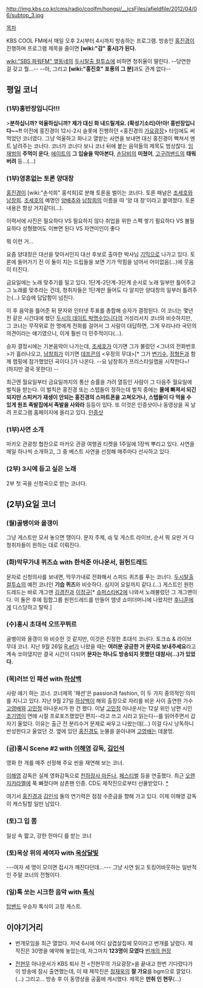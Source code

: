 http://img.kbs.co.kr/cms/radio/coolfm/hongsi/__icsFiles/afieldfile/2012/04/06/subtop_3.jpg

[[목차]]

KBS COOL FM에서 매일 오후 2시부터 4시까지 방송하는 프로그램.
방송인 [[홍진경]]이 진행하며 프로그램 제목을 줄이면 '''[wiki:"감" 홍시]가 된다.'''

[[wiki:"SBS 파워FM" 옆동네]]의 [[두시탈출 컬투쇼]]에 비하면 청취율이 딸린다. --당연한 걸 갖고 뭘...--
--아, 그리고 '''[wiki:"홍진호" 포풍의 그 분]'''과도 관계 없다--

== 평일 코너 ==
=== (1부)홍반장입니다!!! ===
>'''분하십니까? 억울하십니까? 제가 대신 화 내드릴게요. (확성기소리)아!아! 홍반장입니다~~!!'''
이전에 홍진경이 12시-2시 슬롯에 진행하던 <홍진경의 [[가요광장]]> 타임에도 써먹었던 코너였다. 그냥 억울하고 화나고 열받는 사연을 보내면 대신 홍진경이 빡쳐서 멘트 날려주는 코너다.
코너가 코너다 보니 코너 뒤에 붙는 음악들의 제목도 범상찮다. [[임재범]]의 '''주먹이 운다''', [[에이트]]의 '''그 입술을 막아본다''', [[손담비]]의 '''미쳤어''', [[고구려밴드]]의 '''태워버려''' 등...(...)
=== (1부)영혼없는 토론 양대창 ===
[[홍진경]]이 [wiki:"손석희" 홍석희]로 분해 토론을 벌이는 코너다. 토론 패널은 [[조세호]]와 [[남창희]]. [[조세호]]의 예명인 [[양배추]]와 [[남창희]]의 이름을 따 '양 대 창'이라고 붙여졌다.
토론 내용은 항상 거지같다(...). 

이력서에 사진은 필요하다 VS 필요하지 않다
취업을 위한 스펙 쌓기 필요하다 VS 불필요하다 
성형했어도 이쁘면 된다 VS 자연미인이 좋다 

뭐 이런 거...

요즘 양대창은 대선을 맞아서인지 대선 후보로 출마한 박사님 [[기믹]]으로 나가고 있다. 토론에 들어가기 전 이 둘이 치는 드립들을 보면 기가 막힘을 넘어서 어이없음(...)에 웃음이 터진다.

금요일에는 노래 맞추기를 밀고 있다. 1단계-2단계-3단계 순서로 노래 일부만 틀어주고 그 노래를 맞추라는 건데, 청취자들은 1단계만 들어도 다 알지만 양대창의 일부러 틀려주는(...) 모습에 답답함이 넘친다.

이 후 음악을 틀어준 뒤 문자와 인터넷 투표를 총합해 승자가 결정된다. 이 코너는 몇년 전 같은 시간대에 했던 [[두시의 데이트 박명수입니다]]의 거성리서치 코너와 비슷하지만, 그 코너는 무작위로 한 명에게 전화를 걸어서 그 사람이 대답하면, 그게 우리나라 국민의 의견이라는 얘기였으니, 이게 훨씬 더 민주적이다(...).

승자 결정시에는 기본음악이 나가는데, [[조세호]]가 이기면 그가 불렀던 <그녀의 전화번호>가 흘러나오고, [[남창희]]가 이기면 [[데프콘]]의 <우정의 무대>[* 그가 [[변기수]], [[정형돈]]과 함께 랩핑에 참가했었던 곡이다.]가 나온다. --요 남창희가 프리스타일랩을 시작한다~! (하지만 결국 못한다) --

최근엔 월요일부터 금요일까지의 통산 승률을 가려 열등인 사람이 그 다음주 월요일에 벌칙을 받는다. 이 벌칙은 홍진경 또는 스텝들이 정하는데 벌칙 중에는 '''물에 빠져서 되긴 되지만 스피커가 재생이 안되는 홍진경의 스마트폰을 고쳐오거나, 스텝들이 다 먹을 수 있게 원조 족발집에서 족발을 사와라''' 등등이 있다. 또 이것은 인증샷이나 동영상을 꼭 날려 프로그램 홈페이지에 올리고 있다. [http://kbbs.kbs.co.kr/upload/images/184/63184/1326884 인증샷]
=== (1부)사연 소개 ===
마카오 관광청 협찬으로 마카오 관광 여행권 티켓을 1주일에 1장씩 뿌리고 있다.
사연을 매일 하나씩 소개하고, 그 중 베스트 사연을 선정해 매주마다 선사하고 있다.
=== (2부) 3시에 듣고 싶은 노래 ===
2부 첫 곡을 신청곡으로 받는 코너다.

== (2부)요일 코너 ==
=== (월)골뱅이와 올갱이 ===
그냥 게스트만 모셔 놓으면 땡이다. 문자 주제, dj 및 게스트 라이브, 순서 뭐 요딴 거 다 청취자들이 원하는 대로 이뤄진다.
=== (화)막무가내 퀴즈쇼 with 한석준 아나운서, 원헌드레드 ===
문자로 신청의사를 보내면, 막무가내로 전화해서 스피드 퀴즈를 푸는 코너다. [[두시탈출 컬투쇼]]의 예전 코너인 '''기습 퀴즈'''와 비슷하다. 심지어 요일까지 같다.(...) 게스트인 원헌드레드는 바로 개그맨 [[김경진]]과 [[이정규]][* [[슈퍼스타K2]]에 나와서 노래불렀던 그 개그맨이다. 이 둘은 후에 힙합그룹 원헌드레드를 만들어 엠넷 쇼미더머니에 나왔지만 [[후니훈]]에게 디스당하고 탈락.]
=== (수)홍시 초대석 오뜨꾸뛰르 ===
골뱅이와 올갱이 와 비슷한 것 같지만, 이것은 진정한 초대석 코너다. 토크쇼 & 라이브 무대 코너.
지난 9월 26일 [[R.ef]]가 나왔을 때는 '''여러분 궁금한 거 문자로 보내주세요'''라고 계속 쏘아댔지만 결국 시간이 다되어 '''문자는 하나도 방송되지 못했던 대참사(...)가 있었다.'''
=== (목)러브 인 패션 with [[하상백]] ===
사랑 얘기 하는 코너. 코너제목 '패션'은 passion과 fashion, 이 두 가지 중의적인 의미를 지니고 있다.
지난 9월 27일 [[하상백]]이 해외 출장으로 자리를 비운 사이 출연한 가수 [[고영배]]와 [[고민정]] 아나운서가 한 건 했다. 이날 [[고민정]] 아나운서는 12살 위인 남편 시인 [[조기영]]이 연애 시절 프로포즈했었던 편지--라고 쓰고 시라고 읽는다--를 읽어주면서 갑자기 울었다. 이유는 출근 전 분리수거 문제로 싸우고 나왔는데(...) 이걸 다시 낭독하니 반성한다고 울었던 것. 옆에 있던 [[홍진경]]도 눈물을 쏟아내며 [[고영배]]는 데꿀멍.
=== (금)홍시 Scene #2 with [[이해영]] 감독, [[김인석]] ===
영화 한 개를 매주 선정해 주요 씬을 재연해 보는 코너. 

[[이해영]] 감독은 실제 영화감독으로 [[천하장사 마돈나]], [[페스티벌]] 등을 연출했다. 최근 [[오렌지캬라멜]]에 푹 빠졌다며 삼촌팬 인증. CD도 제작진으로부터 선물받았다. [http://kbbs.kbs.co.kr/upload/images/184/63184/1325435 *]

여기서 [[홍진경]]과 [[김인석]] 둘의 연기력은 점점 수준급을 향해 가고 있다. 이제 이해영 감독이 캐스팅할 일만 남았다.
=== (토)그 입 쫌 ===
일상 속 짧고, 강한 한마디 를 받는 코너
=== (토)옥상 위의 세여자 with [[옥상달빛]] ===
---여자 세 명이 모이면 접시가 깨진다던데...---
그냥 사연 읽고 토킹어바웃하는 일반적인 주말 코너의 전형이다.
=== (일)톡 쏘는 시크한 음악 with [[톡식]] ===
[[탑밴드]] 우승자 톡식이 고정 게스트.

== 이야기거리 ==
* 번개모임을 최근 열었다. 저녁 6시에 어디 삼겹살집에 모이라고 번개를 날렸다. 제작진은 30명을 예약해 놓았는데, 자그마치 '''123명이 모였다''' [http://kbbs.kbs.co.kr/upload/images/184/63184/1320806 번개의 현장]

* [[전현무]] 아나운서가 KBS 퇴사 전 <전현무의 가요광장>을 끝내고 한번 기다렸다가 이 방송에 잠시 출연했는데, 이 때 제작진은 [[정재욱]]의 '''잘 가요'''를 bgm으로 깔았다.(...) 그리고... 방송 후 이 동영상을 공홈에 게시했다. 제목은 '''만취 인 현무'''(...)
{{{#!html
<iframe width="420" height="315" src="http://www.youtube.com/embed/f8DjIABkMM8" frameborder="0" allowfullscreen></iframe>
}}}

